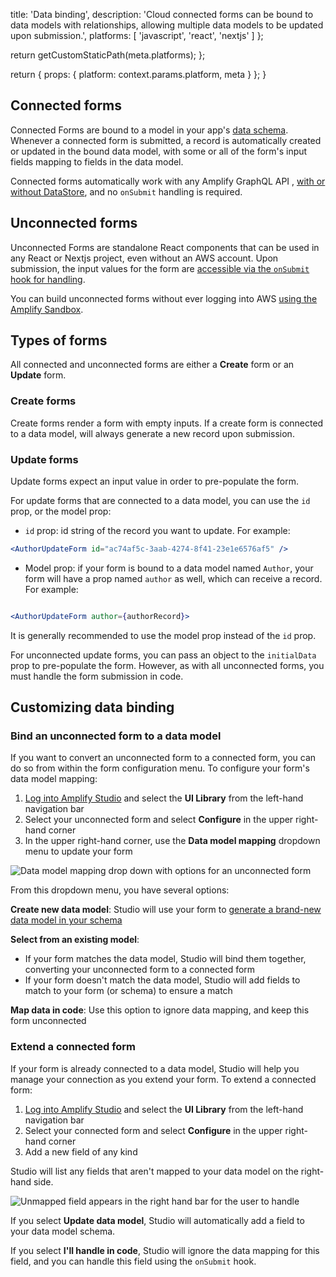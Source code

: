 
  title: 'Data binding',
  description: 'Cloud connected forms can be bound to data models with relationships, allowing multiple data models to be updated upon submission.',
  platforms: [
    'javascript',
    'react', 
    'nextjs'
  ]
};

  return getCustomStaticPath(meta.platforms);
};

  return {
    props: {
      platform: context.params.platform,
      meta
    }
  };
}

## Connected forms

Connected Forms are bound to a model in your app's [data schema](/gen1/[platform]/tools/console/data/data-model/). Whenever a connected form is submitted, a record is automatically created or updated in the bound data model, with some or all of the form's input fields mapping to fields in the data model.

Connected forms automatically work with any Amplify GraphQL API , [with or without DataStore](/gen1/[platform]/tools/console/data/data-model/#datastore-and-graphql), and no `onSubmit` handling is required.

## Unconnected forms

Unconnected Forms are standalone React components that can be used in any React or Nextjs project, even without an AWS account. Upon submission, the input values for the form are [accessible via the `onSubmit` hook for handling](/gen1/[platform]/build-ui/formbuilder/lifecycle/#handle-form-data-submissions---onsubmit).

You can build unconnected forms without ever logging into AWS [using the Amplify Sandbox](https://sandbox.amplifyapp.com/ui-library).

## Types of forms

All connected and unconnected forms are either a **Create** form or an **Update** form.

### Create forms

Create forms render a form with empty inputs. If a create form is connected to a data model, will always generate a new record upon submission.

### Update forms

Update forms expect an input value in order to pre-populate the form.

For update forms that are connected to a data model, you can use the `id` prop, or the model prop:

- `id` prop: id string of the record you want to update. For example:

```jsx
<AuthorUpdateForm id="ac74af5c-3aab-4274-8f41-23e1e6576af5" />
```

- Model prop: if your form is bound to a data model named `Author`, your form will have a prop named `author` as well, which can receive a record. For example:

```jsx

<AuthorUpdateForm author={authorRecord}>

```

It is generally recommended to use the model prop instead of the `id` prop.

For unconnected update forms, you can pass an object to the `initialData` prop to pre-populate the form. However, as with all unconnected forms, you must handle the form submission in code.

## Customizing data binding

### Bind an unconnected form to a data model

If you want to convert an unconnected form to a connected form, you can do so from within the form configuration menu. To configure your form's data model mapping:

1. [Log into Amplify Studio](/gen1/[platform]/tools/console/adminui/start/) and select the **UI Library** from the left-hand navigation bar
1. Select your unconnected form and select **Configure** in the upper right-hand corner
1. In the upper right-hand corner, use the **Data model mapping** dropdown menu to update your form

![Data model mapping drop down with options for an unconnected form](/images/console/formbuilder/data-model-mapping.png)

From this dropdown menu, you have several options:

**Create new data model**: Studio will use your form to [generate a brand-new data model in your schema](/gen1/[platform]/tools/console/data/data-model/)

**Select from an existing model**:

- If your form matches the data model, Studio will bind them together, converting your unconnected form to a connected form
- If your form doesn't match the data model, Studio will add fields to match to your form (or schema) to ensure a match

**Map data in code**: Use this option to ignore data mapping, and keep this form unconnected

### Extend a connected form

If your form is already connected to a data model, Studio will help you manage your connection as you extend your form. To extend a connected form:

1. [Log into Amplify Studio](/gen1/[platform]/tools/console/adminui/start/) and select the **UI Library** from the left-hand navigation bar
1. Select your connected form and select **Configure** in the upper right-hand corner
1. Add a new field of any kind

Studio will list any fields that aren't mapped to your data model on the right-hand side.

![Unmapped field appears in the right hand bar for the user to handle](/images/console/formbuilder/data-model-field-mapping.png)

If you select **Update data model**, Studio will automatically add a field to your data model schema.

If you select **I'll handle in code**, Studio will ignore the data mapping for this field, and you can handle this field using the `onSubmit` hook.
